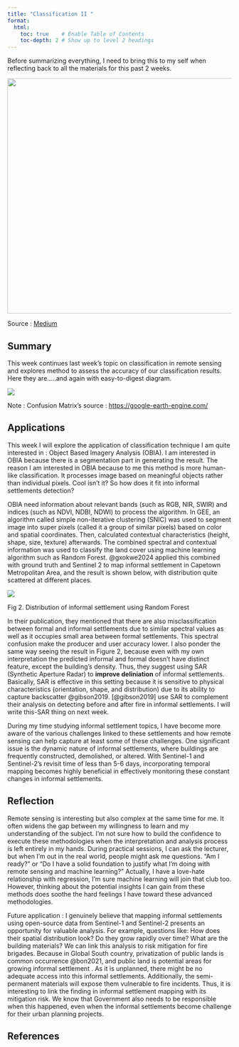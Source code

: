```yaml
---
title: "Classification II "
format:
  html:
    toc: true    # Enable Table of Contents
    toc-depth: 2 # Show up to level 2 headings
---
```


Before summarizing everything, I need to bring this to my self when reflecting back to all the materials for this past 2 weeks.

![](images/clipboard-2560646539.png){width="528"}

Source : [Medium](http://medium.com/nybles/understanding-machine-learning-through-memes-4580b67527bf)

## Summary

This week continues last week's topic on classification in remote sensing and explores method to assess the accuracy of our classification results. Here they are.....and again with easy-to-digest diagram.

![](images/clipboard-2572872984.png)

Note : Confusion Matrix's source : <https://google-earth-engine.com/>

## Applications

This week I will explore the application of classification technique I am quite interested in : Object Based Imagery Analysis (OBIA). I am interested in OBIA because there is a segmentation part in generating the result. The reason I am interested in OBIA because to me this method is more human-like classification. It processes image based on meaningful objects rather than individual pixels. Cool isn't it? So how does it fit into informal settlements detection?

OBIA need information about relevant bands (such as RGB, NIR, SWIR) and indices (such as NDVI, NDBI, NDWI) to process the algorithm. In GEE, an algorithm called simple non-iterative clustering (SNIC) was used to segment image into super pixels (called it a group of similar pixels) based on color and spatial coordinates. Then, calculated contextual characteristics (height, shape, size, texture) afterwards. The combined spectral and contextual information was used to classify the land cover using machine learning algorithm such as Random Forest. @gxokwe2024 applied this combined with ground truth and Sentinel 2 to map informal settlement in Capetown Metropolitan Area, and the result is shown below, with distribution quite scattered at different places.

![](images/clipboard-3948245033.png)

Fig 2. Distribution of informal settlement using Random Forest

In their publication, they mentioned that there are also misclassification between formal and informal settlements due to similar spectral values as well as it occupies small area between formal settlements. This spectral confusion make the producer and user accuracy lower. I also ponder the same way seeing the result in Figure 2, because even with my own interpretation the predicted informal and formal doesn't have distinct feature, except the building's density. Thus, they suggest using SAR (Synthetic Aperture Radar) to **improve deliniation** of informal settlements. Basically, SAR is effective in this setting because it is sensitive to physical characteristics (orientation, shape, and distribution) due to its ability to capture backscatter @gibson2019. [@gibson2019] use SAR to complement their analysis on detecting before and after fire in informal settlements. I will write this-SAR thing on next week.

During my time studying informal settlement topics, I have become more aware of the various challenges linked to these settlements and how remote sensing can help capture at least some of these challenges. One significant issue is the dynamic nature of informal settlements, where buildings are frequently constructed, demolished, or altered. With Sentinel-1 and Sentinel-2's revisit time of less than 5-6 days, incorporating temporal mapping becomes highly beneficial in effectively monitoring these constant changes in informal settlements.

## Reflection

Remote sensing is interesting but also complex at the same time for me. It often widens the gap between my willingness to learn and my understanding of the subject. I’m not sure how to build the confidence to execute these methodologies when the interpretation and analysis process is left entirely in my hands. During practical sessions, I can ask the lecturer, but when I’m out in the real world, people might ask me questions. “Am I ready?” or “Do I have a solid foundation to justify what I’m doing with remote sensing and machine learning?” Actually, I have a love-hate relationship with regression, I’m sure machine learning will join that club too. However, thinking about the potential insights I can gain from these methods does soothe the hard feelings I have toward these advanced methodologies.

Future application : I genuinely believe that mapping informal settlements using open-source data from Sentinel-1 and Sentinel-2 presents an opportunity for valuable analysis. For example, questions like: How does their spatial distribution look? Do they grow rapidly over time? What are the building materials? We can link this analysis to risk mitigation for fire brigades. Because in Global South country, privatization of public lands is common occurrence @bon2021, and public land is potential areas for growing informal settlement . As it is unplanned, there might be no adequate access into this informal settlements. Additionally, the semi-permanent materials will expose them vulnerable to fire incidents. Thus, it is interesting to link the finding in informal settlement mapping with its mitigation risk. We know that Government also needs to be responsible when this happened, even when the informal settlements become challenge for their urban planning projects.

## References
